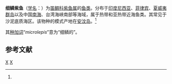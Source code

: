 {{Speciesbox 
| taxon = Pristipomoides microlepis
| authority = Bleeker, 1869<ref name='id7461'>{{cite web| url =http://www.bioinfo.cn/db05/BjdwSpecies.php?action=view&id=7461| title =细鳞紫鱼| work =中国动物物种编目数据库| publisher =中国科学院微生物研究所| author =中国科学院动物研究所| accessdate =2009-04-16| deadurl =yes| archiveurl =https://web.archive.org/web/20160305055857/http://www.bioinfo.cn/db05/BjdwSpecies.php?action=view&id=7461| archivedate =2016-03-05}}</ref>
}}

'''细鳞紫鱼'''（[[学名|学名]]：{{lang|la|''Pristipomoides microlepis''}}）为[[笛鲷科|笛鲷科]][[紫鱼属|紫鱼属]]的[[鱼类|鱼类]]。分布于[[印度尼西亚|印度尼西亚]]、[[菲律宾|菲律宾]]、[[夏威夷群岛|夏威夷群岛]]以及中国[[南海|南海]]、台湾海峡南部等海域，属于热带和亚热带近海鱼类。其常见于沙泥底质海区。该物种的模式产地在[[安汶岛|安汶岛]]。<ref name='id7461'/>

其[[种加词|种加词]]“''microlepis''”意为“细鳞的”。

== 参考文献 ==
{{reflist}}
{{Taxonbar}}

[[Category:紫鱼属|X]]
[[Category:1869年描述的鱼类|X]]
